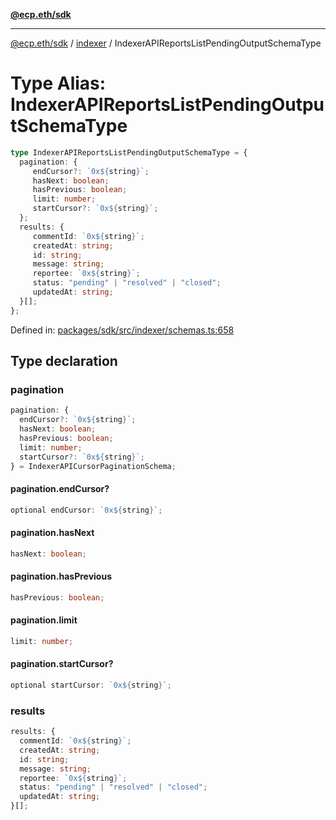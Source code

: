 [**@ecp.eth/sdk**](../../index.mdx)

***

[@ecp.eth/sdk](/sdk-reference/index.mdx) / [indexer](/sdk-reference/indexer/index.mdx) / IndexerAPIReportsListPendingOutputSchemaType

# Type Alias: IndexerAPIReportsListPendingOutputSchemaType

```ts
type IndexerAPIReportsListPendingOutputSchemaType = {
  pagination: {
     endCursor?: `0x${string}`;
     hasNext: boolean;
     hasPrevious: boolean;
     limit: number;
     startCursor?: `0x${string}`;
  };
  results: {
     commentId: `0x${string}`;
     createdAt: string;
     id: string;
     message: string;
     reportee: `0x${string}`;
     status: "pending" | "resolved" | "closed";
     updatedAt: string;
  }[];
};
```

Defined in: [packages/sdk/src/indexer/schemas.ts:658](https://github.com/ecp-eth/comments-monorepo/blob/main/packages/sdk/src/indexer/schemas.ts#L658)

## Type declaration

### pagination

```ts
pagination: {
  endCursor?: `0x${string}`;
  hasNext: boolean;
  hasPrevious: boolean;
  limit: number;
  startCursor?: `0x${string}`;
} = IndexerAPICursorPaginationSchema;
```

#### pagination.endCursor?

```ts
optional endCursor: `0x${string}`;
```

#### pagination.hasNext

```ts
hasNext: boolean;
```

#### pagination.hasPrevious

```ts
hasPrevious: boolean;
```

#### pagination.limit

```ts
limit: number;
```

#### pagination.startCursor?

```ts
optional startCursor: `0x${string}`;
```

### results

```ts
results: {
  commentId: `0x${string}`;
  createdAt: string;
  id: string;
  message: string;
  reportee: `0x${string}`;
  status: "pending" | "resolved" | "closed";
  updatedAt: string;
}[];
```

